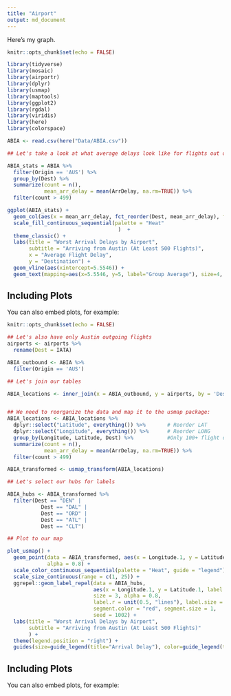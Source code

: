```yaml
---
title: "Airport"
output: md_document
---
```

Here's my graph. 

```r
knitr::opts_chunk$set(echo = FALSE)

library(tidyverse)
library(mosaic)
library(airportr)
library(dplyr)
library(usmap)
library(maptools)
library(ggplot2)
library(rgdal)
library(viridis)
library(here)
library(colorspace)

ABIA <- read.csv(here("Data/ABIA.csv"))

## Let's take a look at what average delays look like for flights out of Austin 

ABIA_stats = ABIA %>% 
  filter(Origin == 'AUS') %>% 
  group_by(Dest) %>% 
  summarize(count = n(),
            mean_arr_delay = mean(ArrDelay, na.rm=TRUE)) %>% 
  filter(count > 499)

ggplot(ABIA_stats) +
  geom_col(aes(x = mean_arr_delay, fct_reorder(Dest, mean_arr_delay), fill = mean_arr_delay), show.legend = FALSE) +
  scale_fill_continuous_sequential(palette = "Heat"
                                    )  +
  theme_classic() +
  labs(title = "Worst Arrival Delays by Airport",
       subtitle = "Arriving from Austin (At Least 500 Flights)",
       x = "Average Flight Delay",
       y = "Destination") +
  geom_vline(aes(xintercept=5.5546)) +
  geom_text(mapping=aes(x=5.5546, y=5, label="Group Average"), size=4, angle=90, vjust=-.3, hjust=.3)

```

## Including Plots

You can also embed plots, for example:

```r
knitr::opts_chunk$set(echo = FALSE)

## Let's also have only Austin outgoing flights
airports <- airports %>% 
  rename(Dest = IATA)

ABIA_outbound <- ABIA %>% 
  filter(Origin == 'AUS')

## Let's join our tables

ABIA_locations <- inner_join(x = ABIA_outbound, y = airports, by = 'Dest')


## We need to reorganize the data and map it to the usmap package:
ABIA_locations <- ABIA_locations %>%           
  dplyr::select("Latitude", everything()) %>%       # Reorder LAT
  dplyr::select("Longitude", everything()) %>%      # Reorder LONG
  group_by(Longitude, Latitude, Dest) %>%           #Only 100+ flight destinations
  summarize(count = n(),
            mean_arr_delay = mean(ArrDelay, na.rm=TRUE)) %>% 
  filter(count > 499)

ABIA_transformed <- usmap_transform(ABIA_locations)

## Let's select our hubs for labels

ABIA_hubs <- ABIA_transformed %>% 
  filter(Dest == "DEN" |
           Dest == "DAL" |
           Dest == "ORD" |
           Dest == "ATL" |
           Dest == "CLT")

## Plot to our map

plot_usmap() +
  geom_point(data = ABIA_transformed, aes(x = Longitude.1, y = Latitude.1, colour = mean_arr_delay, size = mean_arr_delay),
             alpha = 0.8) +
  scale_color_continuous_sequential(palette = "Heat", guide = "legend") +
  scale_size_continuous(range = c(1, 25)) +
  ggrepel::geom_label_repel(data = ABIA_hubs,
                            aes(x = Longitude.1, y = Latitude.1, label = Dest),
                            size = 3, alpha = 0.8,
                            label.r = unit(0.5, "lines"), label.size = 0.5,
                            segment.color = "red", segment.size = 1,
                            seed = 1002) +
  labs(title = "Worst Arrival Delays by Airport",
       subtitle = "Arriving from Austin (At Least 500 Flights)"
       ) + 
  theme(legend.position = "right") +
  guides(size=guide_legend(title="Arrival Delay"), color=guide_legend(title="Arrival Delay"))


```

## Including Plots

You can also embed plots, for example:
